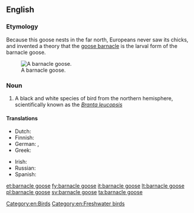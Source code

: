 ==English==
{{wikipedia}}

===Etymology===
Because this goose nests in the far north, Europeans never saw its chicks, and invented a theory that the [[goose barnacle]] is the larval form of the barnacle goose.

[[Image:Branta leucopsis.jpg|thumb|right|A barnacle goose.]]

===Noun===
{{en-noun|sg=[[barnacle]] [[goose]]|pl=barnacle geese}}

# A black and white species of bird from the northern hemisphere, scientifically known as the ''[[wikispecies:Branta leucopsis|Branta leucopsis]]''

====Translations====
{{trans-top|branta leucopsis}}
* Dutch: {{t+|nl|brandgans|c}}
* Finnish: {{t-|fi|valkoposkihanhi}}
* German: {{t-|de|Weißwangengans|f}}, {{t+|de|Nonnengans|f}}
* Greek: {{t-|el|αγριόχηνα|f|tr=agrióchina}}
{{trans-mid}}
* Irish: {{t-|ga|gé ghiúrainn|f}}
* Russian: {{t-|ru|казарка белощёкая|f|tr=kazárka b'eloš'ókaja}}
* Spanish: {{t-|es|barnacla cariblanca|f}}
{{trans-bottom}}

[[Category:en:Birds]]
[[Category:en:Freshwater birds]]

[[et:barnacle goose]]
[[fy:barnacle goose]]
[[it:barnacle goose]]
[[lt:barnacle goose]]
[[pl:barnacle goose]]
[[sv:barnacle goose]]
[[ta:barnacle goose]]